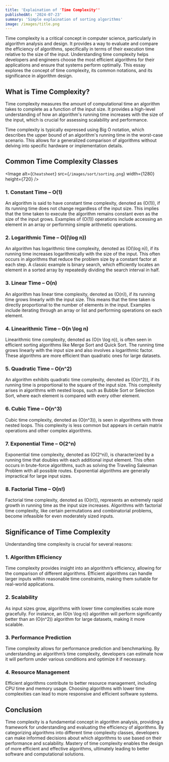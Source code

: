 ```yaml
---
title: 'Explaination of 'Time Complexity''
publishedAt: '2024-07-23'
summary: 'Simple explaination of sorting algorithms'
image: /images/title.png
---
```


Time complexity is a critical concept in computer science, particularly in algorithm analysis and design. It provides a way to evaluate and compare the efficiency of algorithms, specifically in terms of their execution time relative to the size of the input. Understanding time complexity helps developers and engineers choose the most efficient algorithms for their applications and ensure that systems perform optimally. This essay explores the concept of time complexity, its common notations, and its significance in algorithm design.

## What is Time Complexity?

Time complexity measures the amount of computational time an algorithm takes to complete as a function of the input size. It provides a high-level understanding of how an algorithm's running time increases with the size of the input, which is crucial for assessing scalability and performance.

Time complexity is typically expressed using Big O notation, which describes the upper bound of an algorithm's running time in the worst-case scenario. This allows for a generalized comparison of algorithms without delving into specific hardware or implementation details.

## Common Time Complexity Classes

<Image
  alt={`Cheatsheet`}
  src={`/images/sort/sorting.png`}
  width={1280}
  height={720}
/>

### 1. **Constant Time – O(1)**

An algorithm is said to have constant time complexity, denoted as \(O(1)\), if its running time does not change regardless of the input size. This implies that the time taken to execute the algorithm remains constant even as the size of the input grows. Examples of \(O(1)\) operations include accessing an element in an array or performing simple arithmetic operations.

### 2. **Logarithmic Time – O(\(\log n\))**

An algorithm has logarithmic time complexity, denoted as \(O(\log n)\), if its running time increases logarithmically with the size of the input. This often occurs in algorithms that reduce the problem size by a constant factor at each step. A classic example is binary search, which efficiently locates an element in a sorted array by repeatedly dividing the search interval in half.

### 3. **Linear Time – O(n)**

An algorithm has linear time complexity, denoted as \(O(n)\), if its running time grows linearly with the input size. This means that the time taken is directly proportional to the number of elements in the input. Examples include iterating through an array or list and performing operations on each element.

### 4. **Linearithmic Time – O(n \log n)**

Linearithmic time complexity, denoted as \(O(n \log n)\), is often seen in efficient sorting algorithms like Merge Sort and Quick Sort. The running time grows linearly with the input size and also involves a logarithmic factor. These algorithms are more efficient than quadratic ones for large datasets.

### 5. **Quadratic Time – O(n^2)**

An algorithm exhibits quadratic time complexity, denoted as \(O(n^2)\), if its running time is proportional to the square of the input size. This complexity arises in algorithms with nested loops, such as Bubble Sort or Selection Sort, where each element is compared with every other element.

### 6. **Cubic Time – O(n^3)**

Cubic time complexity, denoted as \(O(n^3)\), is seen in algorithms with three nested loops. This complexity is less common but appears in certain matrix operations and other complex algorithms.

### 7. **Exponential Time – O(2^n)**

Exponential time complexity, denoted as \(O(2^n)\), is characterized by a running time that doubles with each additional input element. This often occurs in brute-force algorithms, such as solving the Traveling Salesman Problem with all possible routes. Exponential algorithms are generally impractical for large input sizes.

### 8. **Factorial Time – O(n!)**

Factorial time complexity, denoted as \(O(n!)\), represents an extremely rapid growth in running time as the input size increases. Algorithms with factorial time complexity, like certain permutations and combinatorial problems, become infeasible for even moderately sized inputs.

## Significance of Time Complexity

Understanding time complexity is crucial for several reasons:

### 1. **Algorithm Efficiency**

Time complexity provides insight into an algorithm’s efficiency, allowing for the comparison of different algorithms. Efficient algorithms can handle larger inputs within reasonable time constraints, making them suitable for real-world applications.

### 2. **Scalability**

As input sizes grow, algorithms with lower time complexities scale more gracefully. For instance, an \(O(n \log n)\) algorithm will perform significantly better than an \(O(n^2)\) algorithm for large datasets, making it more scalable.

### 3. **Performance Prediction**

Time complexity allows for performance prediction and benchmarking. By understanding an algorithm’s time complexity, developers can estimate how it will perform under various conditions and optimize it if necessary.

### 4. **Resource Management**

Efficient algorithms contribute to better resource management, including CPU time and memory usage. Choosing algorithms with lower time complexities can lead to more responsive and efficient software systems.

## Conclusion

Time complexity is a fundamental concept in algorithm analysis, providing a framework for understanding and evaluating the efficiency of algorithms. By categorizing algorithms into different time complexity classes, developers can make informed decisions about which algorithms to use based on their performance and scalability. Mastery of time complexity enables the design of more efficient and effective algorithms, ultimately leading to better software and computational solutions.